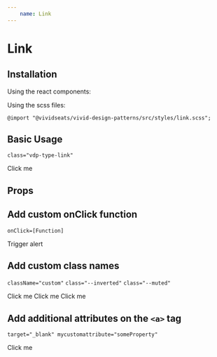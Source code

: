 ```yaml
---
    name: Link
---
```



# Link
## Installation
Using the react components:


Using the scss files:

    @import "@vividseats/vivid-design-patterns/src/styles/link.scss";

## Basic Usage
`class="vdp-type-link"`
<Playground>
  <Link href="https://www.youtube.com/watch?v=dQw4w9WgXcQ">Click me</Link>
</Playground>

## Props
<PropsTable of={Link}/>

## Add custom onClick function
`onClick=[Function]`
<Playground>
  <Link href="https://www.youtube.com/watch?v=dQw4w9WgXcQ" onClick={function(e) { e.preventDefault(); alert('Helloooo'); }}>Trigger alert</Link>
</Playground>

## Add custom class names
`className="custom"` `class="--inverted"` `class="--muted"`
<Playground>
  <Link href="https://www.youtube.com/watch?v=dQw4w9WgXcQ" className="custom">Click me</Link>
  <Link href="https://www.youtube.com/watch?v=dQw4w9WgXcQ" className="--inverted">Click me</Link>
  <Link href="https://www.youtube.com/watch?v=dQw4w9WgXcQ" className="--muted">Click me</Link>
</Playground>

## Add additional attributes on the `<a>` tag
`target="_blank" mycustomattribute="someProperty"`
<Playground>
  <Link href="https://www.youtube.com/watch?v=dQw4w9WgXcQ" target="_blank" myCustomAttribute="someProperty">Click me</Link>
</Playground>
